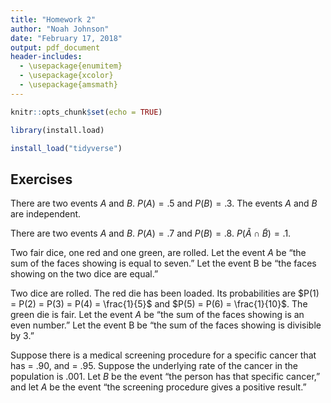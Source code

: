 ```yaml
---
title: "Homework 2"
author: "Noah Johnson"
date: "February 17, 2018"
output: pdf_document
header-includes:
  - \usepackage{enumitem}
  - \usepackage{xcolor}
  - \usepackage{amsmath}
---
```


```r
knitr::opts_chunk$set(echo = TRUE)

library(install.load)

install_load("tidyverse")
```

\newcommand{\numColor}[2] {\begingroup\color{#1} #2 \endgroup}

## Exercises

\textbf{4.2} There are two events $A$ and $B$. $P(A) = .5$ and $P(B) = .3$. The events $A$ and $B$ are independent.

\begin{enumerate}[label=(\alph*)]

\item \textbf{Find} $\mathbf{P(\tilde{A})}$

$$
P(\tilde{A}) = 1 - P(A) = 1 - 0.5 = 0.5
$$

\item \textbf{Find} $\mathbf{P(A \cap B)}$

$$
\begin{aligned}
P(A \cap B) = P(B | A) * P(A) \\
= P(B) * P(A)\ \ \  \text{(since A and B are independent)} \\
= .3 * .5 = .15
\end{aligned}
$$

\item \textbf{Find} $\mathbf{P(A \cup B)}$

$$
\begin{aligned}
P(A \cup B) = P(A) + P(B) - P(A \cap B) \\
= .5 + .3 - .15 = .65
\end{aligned}
$$

\end{enumerate}

\textbf{4.4} There are two events $A$ and $B$. $P(A) = .7$ and $P(B) = .8$. $P(\tilde{A} \cap \tilde{B}) = .1$.

\begin{enumerate}[label=(\alph*)]

\item \textbf{Are $\mathbf{A}$ and $\mathbf{B}$ independent events? Explain why or why not.}

$$
\begin{aligned}
P(A \cup B) = 1 - P(\overline{A \cup B}) \\ 
= 1 - P(\tilde{A} \cap \tilde{B})\ \ \text{ (using De Morgan's Law)} \\
= 1 - 0.1 = .9\\
\\
P(A \cap B) = P(A) + P(B) - P(A \cup B) \\
= .7 + .8 - .9 = .6 \\
\\
P(B | A) = \frac{P(A \cap B)}{P(A)} = \frac{.6}{.7} = \frac{6}{7} \\
\neq \frac{4}{5} = P(B) \ \therefore \text{A and B are not independent events.}
\end{aligned}
$$

\item \textbf{Find} $\mathbf{P(A \cup B)}$

Refer to the first equation above. $P(A \cup B) = 0.9$.

\end{enumerate}

\textbf{4.6} Two fair dice, one red and one green, are rolled. Let the event $A$ be "the sum of the faces showing is equal to seven." Let the event B be "the faces showing on the two dice are equal."

\begin{enumerate}[label=(\alph*)]

\item \textbf{List out the sample space of the experiment.}

$$
\begin{aligned}
\Omega = \{ (\numColor{red}{1}, \numColor{green}{1}), (\numColor{red}{1}, \numColor{green}{2}), (\numColor{red}{1}, \numColor{green}{3}), (\numColor{red}{1}, \numColor{green}{4}), (\numColor{red}{1}, \numColor{green}{5}), (\numColor{red}{1}, \numColor{green}{6}), \\
(\numColor{red}{2}, \numColor{green}{1}), (\numColor{red}{2}, \numColor{green}{2}), (\numColor{red}{2}, \numColor{green}{3}), (\numColor{red}{2}, \numColor{green}{4}), (\numColor{red}{2}, \numColor{green}{5}), (\numColor{red}{2}, \numColor{green}{6}), \\
(\numColor{red}{3}, \numColor{green}{1}), (\numColor{red}{3}, \numColor{green}{2}), (\numColor{red}{3}, \numColor{green}{3}), (\numColor{red}{3}, \numColor{green}{4}), (\numColor{red}{3}, \numColor{green}{5}), (\numColor{red}{3}, \numColor{green}{6}), \\
(\numColor{red}{4}, \numColor{green}{1}), (\numColor{red}{4}, \numColor{green}{2}), (\numColor{red}{4}, \numColor{green}{3}), (\numColor{red}{4}, \numColor{green}{4}), (\numColor{red}{4}, \numColor{green}{5}), (\numColor{red}{4}, \numColor{green}{6}), \\
(\numColor{red}{5}, \numColor{green}{1}), (\numColor{red}{5}, \numColor{green}{2}), (\numColor{red}{5}, \numColor{green}{3}), (\numColor{red}{5}, \numColor{green}{4}), (\numColor{red}{5}, \numColor{green}{5}), (\numColor{red}{5}, \numColor{green}{6}), \\
(\numColor{red}{6}, \numColor{green}{1}), (\numColor{red}{6}, \numColor{green}{2}), (\numColor{red}{6}, \numColor{green}{3}), (\numColor{red}{6}, \numColor{green}{4}), (\numColor{red}{6}, \numColor{green}{5}), (\numColor{red}{6}, \numColor{green}{6})\}
\end{aligned}
$$

\item \textbf{List the outcomes in } $\mathbf{A}$, \textbf{and find} $\mathbf{P(A)}$.

$A = \{ (\numColor{red}{1}, \numColor{green}{6}), (\numColor{red}{2}, \numColor{green}{5}), (\numColor{red}{3}, \numColor{green}{4}), (\numColor{red}{4}, \numColor{green}{3}), (\numColor{red}{5}, \numColor{green}{2}), (\numColor{red}{6}, \numColor{green}{1})\}$

$P(A) = \frac{6}{36} = \frac{1}{6}$

\item \textbf{List the outcomes in } $\mathbf{B}$, \textbf{and find} $\mathbf{P(B)}$.

$B = \{ (\numColor{red}{1}, \numColor{green}{1}), (\numColor{red}{2}, \numColor{green}{2}), (\numColor{red}{3}, \numColor{green}{3}), (\numColor{red}{4}, \numColor{green}{4}), (\numColor{red}{5}, \numColor{green}{5}), (\numColor{red}{6}, \numColor{green}{6})\}$

$P(B) = \frac{6}{36} = \frac{1}{6}$

\item \textbf{List the outcomes in } $\mathbf{A \cap B}$, \textbf{and find} $\mathbf{P(A \cap B)}$.

$A \cap B = \varnothing$

$P(A \cap B) = 0$

\item \textbf{Are the events} $\mathbf{A}$ \textbf{and} $\mathbf{B}$ \textbf{independent? Explain why or why not.}

$$
\begin{aligned}
P(B | A) = \frac{P(A \cap B)}{P(A)} = \frac{0}{1/6} = 0\\
\neq \frac{1}{6} = P(B)\ \therefore \text{A and B are not independent events.}
\end{aligned}
$$

\item \textbf{How would you describe the relationship between event} $\mathbf{A}$ \textbf{and event} $\mathbf{B}$\textbf{?}

As mutually exclusive, since one event occurring precludes the other.

\end{enumerate}

\textbf{4.8} Two dice are rolled. The red die has been loaded. Its probabilities are $P(1) = P(2) = P(3) = P(4) = \frac{1}{5}$ and $P(5) = P(6) = \frac{1}{10}$. The green die is fair. Let the event $A$ be "the sum of the faces showing is an even number." Let the event B be "the sum of the faces showing is divisible by 3."

\begin{enumerate}[label=(\alph*)]

\item \textbf{List the outcomes in } $\mathbf{A}$, \textbf{and find} $\mathbf{P(A)}$.


\begin{multline*}
A = \{ (\numColor{red}{1}, \numColor{green}{1}), (\numColor{red}{1}, \numColor{green}{3}), (\numColor{red}{1}, \numColor{green}{5}), (\numColor{red}{2}, \numColor{green}{2}), (\numColor{red}{2}, \numColor{green}{4}), (\numColor{red}{2}, \numColor{green}{6}), (\numColor{red}{3}, \numColor{green}{1}), (\numColor{red}{3}, \numColor{green}{3}), (\numColor{red}{3}, \numColor{green}{5}), (\numColor{red}{4}, \numColor{green}{2}), (\numColor{red}{4}, \numColor{green}{4}), (\numColor{red}{4}, \numColor{green}{6}), \\
(\numColor{red}{5}, \numColor{green}{1}), (\numColor{red}{5}, \numColor{green}{3}), (\numColor{red}{5}, \numColor{green}{5}), (\numColor{red}{6}, \numColor{green}{2}), (\numColor{red}{6}, \numColor{green}{4}), (\numColor{red}{6}, \numColor{green}{6}) \}
\end{multline*}

Since the event A can be thought of as the union of all of its outcomes, and each outcome involves two independent die rolls, we can calculate P(A) as so:

$$
P(A) = \sum\limits_{E_A \in A} P(E_A) \\
= 12 * \frac{1}{30} + 6 * \frac{1}{60} = \frac{1}{2}
$$

\item \textbf{List the outcomes in } $\mathbf{B}$, \textbf{and find} $\mathbf{P(B)}$.

\begin{multline*}
B = \{ (\numColor{red}{1}, \numColor{green}{2}), (\numColor{red}{1}, \numColor{green}{5}), (\numColor{red}{2}, \numColor{green}{1}), (\numColor{red}{2}, \numColor{green}{4}), (\numColor{red}{3}, \numColor{green}{3}), (\numColor{red}{3}, \numColor{green}{6}), (\numColor{red}{4}, \numColor{green}{2}), (\numColor{red}{4}, \numColor{green}{5}), (\numColor{red}{5}, \numColor{green}{1}),
(\numColor{red}{5}, \numColor{green}{4}), (\numColor{red}{6}, \numColor{green}{3}),
(\numColor{red}{6}, \numColor{green}{6})\}
\end{multline*}

Since the event B can be thought of as the union of all of its outcomes, and each outcome involves two independent die rolls, we can calculate P(B) as so:

$$
P(B) = \sum\limits_{E_B \in B} P(E_B) \\
= 8 * \frac{1}{30} + 4 * \frac{1}{60} = \frac{1}{3}
$$

\item \textbf{List the outcomes in } $\mathbf{A \cap B}$, \textbf{and find} $\mathbf{P(A \cap B)}$.

$$
A \cap B = \{ (\numColor{red}{1}, \numColor{green}{5}), (\numColor{red}{2}, \numColor{green}{4}), (\numColor{red}{3}, \numColor{green}{3}), (\numColor{red}{4}, \numColor{green}{2}), (\numColor{red}{5}, \numColor{green}{1}),
(\numColor{red}{6}, \numColor{green}{6})\}
$$

$$
P(A \cap B) = \sum\limits_{E \in A \cap B} P(E) \\
= 4 * \frac{1}{30} + 2 * \frac{1}{60} = \frac{1}{6}
$$

\item \textbf{Are the events} $\mathbf{A}$ \textbf{and} $\mathbf{B}$ \textbf{independent? Explain why or why not.}

$$
\begin{aligned}
P(B | A) = \frac{P(A \cap B)}{P(A)} = \frac{1/6}{1/2} = \frac{1}{3} \\
= \frac{1}{3} = P(B)\ \therefore \text{A and B are independent events.}
\end{aligned}
$$

\end{enumerate}

\textbf{4.10} Suppose there is a medical screening procedure for a specific cancer that has \textit{sensitivity} = .90, and \textit{specificity} = .95. Suppose the underlying rate of the cancer in the population is .001. Let $B$ be the event "the person has that specific cancer," and let $A$ be the event "the screening procedure gives a positive result."

\begin{enumerate}[label=(\alph*)]

\item \textbf{What is the probability that a person has the disease given the results of the screening is positive?}

We have $P(A|B)$ (the sensitivity) and $P(\tilde{A} | \tilde{B})$ (the specificity). We also know $P(B)$ (the underlying rate). We are interested in finding $P(B|A)$.

Our first instinct is to use Bayes' Rule to flip the condition. 

$$
P(B|A) = \frac{P(A|B) * P(B)}{P(A)}
$$

However, we don't know $P(A)$, so it looks like we're stuck. Thankfully the specificity will help us out.

$$
\begin{aligned}
P(A) = P(A \cap B) + P(A \cap \tilde{B}) \\
= P(A|B) * P(B) + P(A|\tilde{B}) * P(\tilde{B})
\end{aligned}
$$

From the underlying rate, $P(\tilde{B}) = 1 - P(B) = 1 - .001 = .999$.

And from the specificity, $P(A|\tilde{B}) = 1 - P(\tilde{A}|\tilde{B}) = 1 - .95 = .05$.

Now we have all the pieces:

$$
\begin{aligned}
P(A) = P(A|B) * P(B) + P(A|\tilde{B}) * P(\tilde{B}) \\
= .9 * .001 + .05 * .999 = .05085\\
\\
P(B|A) = \frac{P(A|B) * P(B)}{P(A)} = \frac{.9 * .001}{.05085} \approx .0177
\end{aligned}
$$

So given a positive result from the medical screening, the probability that a person has that specific cancer is only around 1.77\%. Very low!

\item \textbf{Does this show that screening is effective in detecting this cancer?}

No, since even with a positive screening result, it is more likely that a person does not have this specific cancer than that they do. A positive screening does raise the probability of having the cancer by an order of magnitude, but since the initial probability was so low, this isn't too helpful. Medical researchers should focus on raising the specificity of the screening, in order to make it effective.

\end{enumerate}
